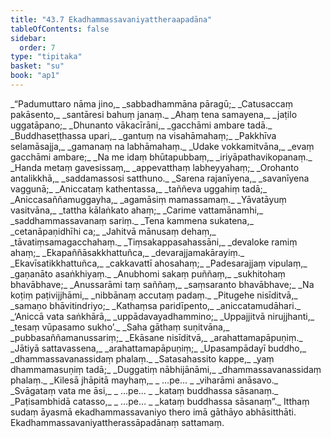 ```yaml
---
title: "43.7 Ekadhammassavaniyattheraapadāna"
tableOfContents: false
sidebar:
  order: 7
type: "tipitaka"
basket: "su"
book: "ap1"
---
```



<DynamicBreadcrumb />

<Division number="88" book="ap1" bookNo="20" page="436">

<Paragraph number="5569" type="verses" book="ap1">
_“Padumuttaro nāma jino,_  
_sabbadhammāna pāragū;_  
_Catusaccaṃ pakāsento,_  
_santāresi bahuṃ janaṃ._  

</Paragraph>

</Division>
<Division number="89" book="ap1" bookNo="20" page="436">

<Paragraph number="5570" type="verses" book="ap1">
_Ahaṃ tena samayena,_  
_jaṭilo uggatāpano;_  
_Dhunanto vākacīrāni,_  
_gacchāmi ambare tadā._  

</Paragraph>

</Division>
<Division number="90" book="ap1" bookNo="20" page="436">

<Paragraph number="5571" type="verses" book="ap1">
_Buddhaseṭṭhassa upari,_  
_gantuṃ na visahāmahaṃ;_  
_Pakkhīva selamāsajja,_  
_gamanaṃ na labhāmahaṃ._  

</Paragraph>

</Division>
<Division number="91" book="ap1" bookNo="20" page="436">

<Paragraph number="5572" type="verses" book="ap1">
_Udake vokkamitvāna,_  
_evaṃ gacchāmi ambare;_  
_Na me idaṃ bhūtapubbaṃ,_  
_iriyāpathavikopanaṃ._  

</Paragraph>

</Division>
<Division number="92" book="ap1" bookNo="20" page="436">

<Paragraph number="5573" type="verses" book="ap1">
_Handa metaṃ gavesissaṃ,_  
_appevatthaṃ labheyyahaṃ;_  
_Orohanto antalikkhā,_  
_saddamassosi satthuno._  

</Paragraph>

</Division>
<Division number="93" book="ap1" bookNo="20" page="436">

<Paragraph number="5574" type="verses" book="ap1">
_Sarena rajanīyena,_  
_savanīyena vaggunā;_  
_Aniccataṃ kathentassa,_  
_taññeva uggahiṃ tadā;_  
_Aniccasaññamuggayha,_  
_agamāsiṃ mamassamaṃ._  

</Paragraph>

</Division>
<Division number="94" book="ap1" bookNo="20" page="436">

<Paragraph number="5575" type="verses" book="ap1">
_Yāvatāyuṃ vasitvāna,_  
_tattha kālaṅkato ahaṃ;_  
_Carime vattamānamhi,_  
_saddhammassavanaṃ sariṃ._  

</Paragraph>

</Division>
<Division number="95" book="ap1" bookNo="20" page="436">

<Paragraph number="5576" type="verses" book="ap1">
_Tena kammena sukatena,_  
_cetanāpaṇidhīhi ca;_  
_Jahitvā mānusaṃ dehaṃ,_  
_tāvatiṃsamagacchahaṃ._  

</Paragraph>

</Division>
<Division number="96" book="ap1" bookNo="20" page="436">

<Paragraph number="5577" type="verses" book="ap1">
_Tiṃsakappasahassāni,_  
_devaloke ramiṃ ahaṃ;_  
_Ekapaññāsakkhattuñca,_  
_devarajjamakārayiṃ._  

</Paragraph>

</Division>
<Division number="97" book="ap1" bookNo="20" page="437">

<Paragraph number="5578" type="verses" book="ap1">
_Ekavīsatikkhattuñca,_  
_cakkavattī ahosahaṃ;_  
_Padesarajjaṃ vipulaṃ,_  
_gaṇanāto asaṅkhiyaṃ._  

</Paragraph>

</Division>
<Division number="98" book="ap1" bookNo="20" page="437">

<Paragraph number="5579" type="verses" book="ap1">
_Anubhomi sakaṃ puññaṃ,_  
_sukhitohaṃ bhavābhave;_  
_Anussarāmi taṃ saññaṃ,_  
_saṃsaranto bhavābhave;_  
_Na koṭiṃ paṭivijjhāmi,_  
_nibbānaṃ accutaṃ padaṃ._  

</Paragraph>

</Division>
<Division number="99" book="ap1" bookNo="20" page="437">

<Paragraph number="5580" type="verses" book="ap1">
_Pitugehe nisīditvā,_  
_samaṇo bhāvitindriyo;_  
_Kathaṃsa paridīpento,_  
_aniccatamudāhari._  

</Paragraph>

</Division>
<Division number="100" book="ap1" bookNo="20" page="437">

<Paragraph number="5581" type="verses" book="ap1">
_‘Aniccā vata saṅkhārā,_  
_uppādavayadhammino;_  
_Uppajjitvā nirujjhanti,_  
_tesaṃ vūpasamo sukho’._  

</Paragraph>

</Division>
<Division number="101" book="ap1" bookNo="20" page="437">

<Paragraph number="5582" type="verses" book="ap1">
_Saha gāthaṃ suṇitvāna,_  
_pubbasaññamanussariṃ;_  
_Ekāsane nisīditvā,_  
_arahattamapāpuṇiṃ._  

</Paragraph>

</Division>
<Division number="102" book="ap1" bookNo="20" page="437">

<Paragraph number="5583" type="verses" book="ap1">
_<Emphasis>Jātiyā sattavassena</Emphasis>,_  
_arahattamapāpuṇiṃ;_  
_Upasampādayī buddho,_  
_dhammassavanassidaṃ phalaṃ._  

</Paragraph>

</Division>
<Division number="103" book="ap1" bookNo="20" page="437">

<Paragraph number="5584" type="verses" book="ap1">
_Satasahassito kappe,_  
_yaṃ dhammamasuṇiṃ tadā;_  
_Duggatiṃ nābhijānāmi,_  
_dhammassavanassidaṃ phalaṃ._  

</Paragraph>

</Division>
<Division number="104" book="ap1" bookNo="20" page="437">

<Paragraph number="5585" type="verses" book="ap1">
_Kilesā jhāpitā mayhaṃ,_  
_ …pe… _  
_viharāmi anāsavo._  

</Paragraph>

</Division>
<Division number="105" book="ap1" bookNo="20" page="437">

<Paragraph number="5586" type="verses" book="ap1">
_Svāgataṃ vata me āsi,_  
_ …pe… _  
_kataṃ buddhassa sāsanaṃ._  

</Paragraph>

</Division>
<Division number="106" book="ap1" bookNo="20" page="437">

<Paragraph number="5587" type="verses" book="ap1">
_Paṭisambhidā catasso,_  
_ …pe… _  
_kataṃ buddhassa sāsanaṃ”._  

</Paragraph>

<Paragraph number="5588" book="ap1">
Itthaṃ sudaṃ āyasmā ekadhammassavaniyo thero imā gāthāyo abhāsitthāti.

</Paragraph>
</Division>

<Paragraph number="5589" type="center" book="ap1">
Ekadhammassavaniyattherassāpadānaṃ sattamaṃ.
</Paragraph>